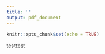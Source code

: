 ```yaml
---
title: ''
output: pdf_document
---
```


```r
knitr::opts_chunk$set(echo = TRUE)
```

testtest